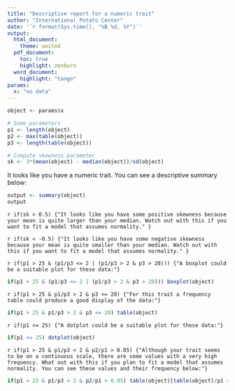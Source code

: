 ```yaml
---
title: "Descriptive report for a numeric trait"
author: "International Potato Center"
date: '`r format(Sys.time(), "%B %d, %Y")`'
output: 
  html_document:
    theme: united
  pdf_document:
    toc: true
    highlight: zenburn
  word_document:
    highlight: "tango"
params: 
  x: "no data"
---
```


```r
object <- params$x

# Some parameters
p1 <- length(object)
p2 <- max(table(object))
p3 <- length(table(object))

# Compute skewness parameter
sk <- 3*(mean(object) - median(object))/sd(object)
```

It looks like you have a numeric trait. You can see a descriptive summary below:
```r
output <- summary(object)
output
```

`r if(sk > 0.5) {"It looks like you have some positive skewness because your mean is quite larger than your median. Watch out with this if you want to fit a model that assumes normality." }`

`r if(sk < -0.5) {"It looks like you have some negative skewness because your mean is quite smaller than your median. Watch out with this if you want to fit a model that assumes normality." }`

`r if(p1 > 25 & (p1/p3 <= 2 | (p1/p3 > 2 & p3 > 20))) {"A boxplot could be a suitable plot for these data:"}`

```r
if(p1 > 25 & (p1/p3 <= 2 | (p1/p3 > 2 & p3 > 20))) boxplot(object)
```
`r if(p1 > 25 & p1/p3 > 2 & p3 <= 20) {"For this trait a frequency table could produce a good display of the data:"}`

```r
if(p1 > 25 & p1/p3 > 2 & p3 <= 20) table(object)
```

`r if(p1 <= 25) {"A dotplot could be a suitable plot for these data:"}`

```r
if(p1 <= 25) dotplot(object)
```

`r if(p1 > 25 & p1/p3 < 2 & p2/p1 > 0.05) {"Although your trait seems to be on a continuous scale, there are some values with a very high frequency. What out with this if you plan to fit a model that assumes normality. You can see these values and their frequency below:"}`

```r
if(p1 > 25 & p1/p3 < 2 & p2/p1 > 0.05) table(object)[table(object)/p1 > 0.05]
```
